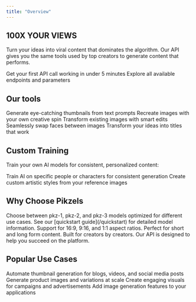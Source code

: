 ```yaml
---
title: "Overview"
---
```



## 100X YOUR VIEWS

Turn your ideas into viral content that dominates the algorithm. Our API gives you the same tools used by top creators to generate content that performs.

<CardGroup cols={2}>
  <Card
    title="Quick Start"
    icon="rocket"
    href="/quickstart"
    color="#2cfbcd"
  >
    Get your first API call working in under 5 minutes
  </Card>
  <Card
    title="API Reference"
    icon="code"
    href="/api-reference/endpoint/thumbnail"
    color="#2cfbcd"
  >
    Explore all available endpoints and parameters
  </Card>
</CardGroup>

## Our tools

<Columns cols={3}>
  <Card title="Thumbnail" icon="image">
    Generate eye-catching thumbnails from text prompts
  </Card>
  <Card title="Recreate" icon="arrows-rotate">
    Recreate images with your own creative spin
  </Card>
  <Card title="Edit" icon="wand-magic-sparkles">
    Transform existing images with smart edits
  </Card>
  <Card title="FaceSwap" icon="face-smile">
    Seamlessly swap faces between images
  </Card>
  <Card title="Title" icon="heading">
    Transform your ideas into titles that work
  </Card>
</Columns>

## Custom Training

Train your own AI models for consistent, personalized content:

<CardGroup cols={2}>
  <Card title="Persona Training" icon="user" href="/api-reference/endpoint/persona-create">
    Train AI on specific people or characters for consistent generation
  </Card>
  <Card title="Style Training" icon="palette" href="/api-reference/endpoint/style-create">
    Create custom artistic styles from your reference images  
  </Card>
</CardGroup>

## Why Choose Pikzels

<AccordionGroup>
  <Accordion title="Multiple AI Models" icon="brain">
    Choose between pkz-1, pkz-2, and pkz-3 models optimized for different use cases. See our [quickstart guide](/quickstart) for detailed model information.
  </Accordion>
  <Accordion title="Flexible Formats" icon="rectangle-wide">
    Support for 16:9, 9:16, and 1:1 aspect ratios. Perfect for short and long form content.
  </Accordion>
  <Accordion title="Built for Success" icon="trophy">
    Built for creators by creators. Our API is designed to help you succeed on the platform.
  </Accordion>
</AccordionGroup>

## Popular Use Cases

<CardGroup cols={2}>
  <Card title="Content Creation" icon="newspaper">
    Automate thumbnail generation for blogs, videos, and social media posts
  </Card>
  <Card title="E-commerce" icon="store">
    Generate product images and variations at scale
  </Card>
  <Card title="Marketing" icon="bullhorn">
    Create engaging visuals for campaigns and advertisements
  </Card>
  <Card title="App Development" icon="mobile">
    Add image generation features to your applications
  </Card>
</CardGroup>

<HelpCards />